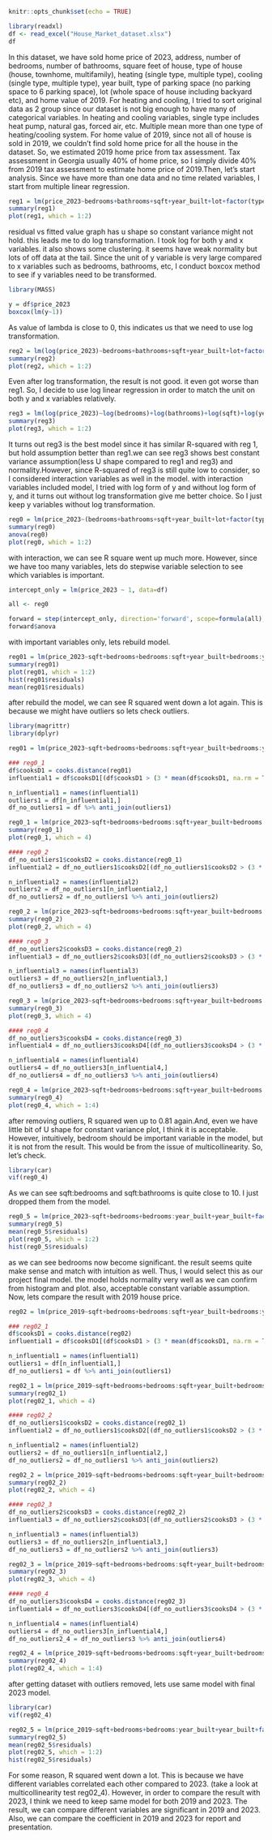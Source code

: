 ```{r setup, include=FALSE}
knitr::opts_chunk$set(echo = TRUE)
```

```{r}
library(readxl)
df <- read_excel("House_Market_dataset.xlsx")
df
```
In this dataset, we have sold home price of 2023, address, number of bedrooms, number of bathrooms, square feet of house, type of house (house, townhome, multifamily), heating (single type, multiple type), cooling (single type, multiple type), year built, type of parking space (no parking space to 6 parking space), lot (whole space of house including backyard etc), and home value of 2019. For heating and cooling, I tried to sort original data as 2 group since our dataset is not big enough to have many of categorical variables. In heating and cooling variables, single type includes heat pump, natural gas, forced air, etc. Multiple mean more than one type of heating/cooling system. For home value of 2019, since not all of house is sold in 2019, we couldn't find sold home price for all the house in the dataset. So, we estimated 2019 home price from tax assessment. Tax assessment in Georgia usually 40% of home price, so I simply divide 40% from 2019 tax assessment to estimate home price of 2019.Then, let's start analysis. Since we have more than one data and no time related variables, I start from multiple linear regression.

```{r}
reg1 = lm(price_2023~bedrooms+bathrooms+sqft+year_built+lot+factor(type)+factor(heating)+factor(cooling)+factor(parking), data=df)
summary(reg1)
plot(reg1, which = 1:2)
```
residual vs fitted value graph has u shape so constant variance might not hold. this leads me to do log transformation. I took log for both y and x variables. it also shows some clustering. it seems have weak normality but lots of off data at the tail. Since the unit of y variable is very large compared to x variables such as bedrooms, bathrooms, etc, I conduct boxcox method to see if y variables need to be transformed.

```{r}
library(MASS)

y = df$price_2023
boxcox(lm(y~1))
```
As value of lambda is close to 0, this indicates us that we need to use log transformation. 

```{r}
reg2 = lm(log(price_2023)~bedrooms+bathrooms+sqft+year_built+lot+factor(type)+factor(heating)+factor(cooling)+factor(parking), data=df)
summary(reg2)
plot(reg2, which = 1:2)
```
Even after log transformation, the result is not good. it even got worse than reg1. So, I decide to use log linear regression in order to match the unit on both y and x variables relatively.

```{r}
reg3 = lm(log(price_2023)~log(bedrooms)+log(bathrooms)+log(sqft)+log(year_built)+log(lot)+factor(type)+factor(heating)+factor(cooling)+factor(parking), data=df)
summary(reg3)
plot(reg3, which = 1:2)
```
It turns out reg3 is the best model since it has similar R-squared with reg 1, but hold assumption better than reg1.we can see reg3 shows best constant variance assumption(less U shape compared to reg1 and reg3) and normality.However, since R-squared of reg3 is still quite low to consider, so I considered interaction variables as well in the model. with interaction variables included model, I tried with log form of y and without log form of y, and it turns out without log transformation give me better choice. So I just keep y variables without log transformation.

```{r}
reg0 = lm(price_2023~(bedrooms+bathrooms+sqft+year_built+lot+factor(type)+factor(heating)+factor(cooling)+factor(parking))^2, data=df)
summary(reg0)
anova(reg0)
plot(reg0, which = 1:2)
```
with interaction, we can see R square went up much more. However, since we have too many variables, lets do stepwise variable selection to see which variables is important.

```{r}
intercept_only = lm(price_2023 ~ 1, data=df)

all <- reg0

forward = step(intercept_only, direction='forward', scope=formula(all), trace=0)
forward$anova
```
with important variables only, lets rebuild model.

```{r}
reg01 = lm(price_2023~sqft+bedrooms+bedrooms:sqft+year_built+bedrooms:year_built+factor(type)+year_built:factor(type)+bathrooms+bathrooms:sqft, data=df)
summary(reg01)
plot(reg01, which = 1:2)
hist(reg01$residuals)
mean(reg01$residuals)
```
after rebuild the model, we can see R squared went down a lot again. This is because we might have outliers so lets check outliers.

```{r}
library(magrittr)
library(dplyr)

reg01 = lm(price_2023~sqft+bedrooms+bedrooms:sqft+year_built+bedrooms:year_built+factor(type)+year_built:factor(type)+bathrooms+ bathrooms:sqft, data=df)

### reg0_1
df$cooksD1 = cooks.distance(reg01)
influential1 = df$cooksD1[(df$cooksD1 > (3 * mean(df$cooksD1, na.rm = TRUE)))]

n_influential1 = names(influential1)
outliers1 = df[n_influential1,]
df_no_outliers1 = df %>% anti_join(outliers1)

reg0_1 = lm(price_2023~sqft+bedrooms+bedrooms:sqft+year_built+bedrooms:year_built+factor(type)+year_built:factor(type)+bathrooms+ bathrooms:sqft,data=df_no_outliers1)
summary(reg0_1)
plot(reg0_1, which = 4)

#### reg0_2
df_no_outliers1$cooksD2 = cooks.distance(reg0_1)
influential2 = df_no_outliers1$cooksD2[(df_no_outliers1$cooksD2 > (3 * mean(df_no_outliers1$cooksD2, na.rm = TRUE)))]

n_influential2 = names(influential2)
outliers2 = df_no_outliers1[n_influential2,]
df_no_outliers2 = df_no_outliers1 %>% anti_join(outliers2)

reg0_2 = lm(price_2023~sqft+bedrooms+bedrooms:sqft+year_built+bedrooms:year_built+factor(type)+year_built:factor(type)+bathrooms+ bathrooms:sqft,data=df_no_outliers2)
summary(reg0_2)
plot(reg0_2, which = 4)

#### reg0_3
df_no_outliers2$cooksD3 = cooks.distance(reg0_2)
influential3 = df_no_outliers2$cooksD3[(df_no_outliers2$cooksD3 > (3 * mean(df_no_outliers2$cooksD3, na.rm = TRUE)))]

n_influential3 = names(influential3)
outliers3 = df_no_outliers2[n_influential3,]
df_no_outliers3 = df_no_outliers2 %>% anti_join(outliers3)

reg0_3 = lm(price_2023~sqft+bedrooms+bedrooms:sqft+year_built+bedrooms:year_built+factor(type)+year_built:factor(type)+bathrooms+ bathrooms:sqft,data=df_no_outliers3)
summary(reg0_3)
plot(reg0_3, which = 4)

#### reg0_4
df_no_outliers3$cooksD4 = cooks.distance(reg0_3)
influential4 = df_no_outliers3$cooksD4[(df_no_outliers3$cooksD4 > (3 * mean(df_no_outliers3$cooksD4, na.rm = TRUE)))]

n_influential4 = names(influential4)
outliers4 = df_no_outliers3[n_influential4,]
df_no_outliers4 = df_no_outliers3 %>% anti_join(outliers4)

reg0_4 = lm(price_2023~sqft+bedrooms+bedrooms:sqft+year_built+bedrooms:year_built+factor(type)+year_built:factor(type)+bathrooms+ bathrooms:sqft,data=df_no_outliers4)
summary(reg0_4)
plot(reg0_4, which = 1:4)
```
after removing outliers, R squared wen up to 0.81 again.And, even we have little bit of U shape for constant variance plot, I think it is acceptable. However, intuitively, bedroom should be important variable in the model, but it is not from the result. This would be from the issue of multicollinearity. So, let's check.

```{r}
library(car)
vif(reg0_4)
```
As we can see sqft:bedrooms and sqft:bathrooms is quite close to 10. I just dropped them from the model.

```{r}
reg0_5 = lm(price_2023~sqft+bedrooms+bedrooms:year_built+year_built+factor(type)+year_built:factor(type)+bathrooms,data=df_no_outliers4)
summary(reg0_5)
mean(reg0_5$residuals)
plot(reg0_5, which = 1:2)
hist(reg0_5$residuals)
```
as we can see bedrooms now become significant. the result seems quite make sense and match with intuition as well. Thus, I would select this as our project final model. the model holds normality very well as we can confirm from histogram and plot. also, acceptable constant variable assumption. Now, lets compare the result with 2019 house price.

```{r}
reg02 = lm(price_2019~sqft+bedrooms+bedrooms:sqft+year_built+bedrooms:year_built+factor(type)+year_built:factor(type)+bathrooms+ bathrooms:sqft, data=df)

### reg02_1
df$cooksD1 = cooks.distance(reg02)
influential1 = df$cooksD1[(df$cooksD1 > (3 * mean(df$cooksD1, na.rm = TRUE)))]

n_influential1 = names(influential1)
outliers1 = df[n_influential1,]
df_no_outliers1 = df %>% anti_join(outliers1)

reg02_1 = lm(price_2019~sqft+bedrooms+bedrooms:sqft+year_built+bedrooms:year_built+factor(type)+year_built:factor(type)+bathrooms+ bathrooms:sqft,data=df_no_outliers1)
summary(reg02_1)
plot(reg02_1, which = 4)

#### reg02_2
df_no_outliers1$cooksD2 = cooks.distance(reg02_1)
influential2 = df_no_outliers1$cooksD2[(df_no_outliers1$cooksD2 > (3 * mean(df_no_outliers1$cooksD2, na.rm = TRUE)))]

n_influential2 = names(influential2)
outliers2 = df_no_outliers1[n_influential2,]
df_no_outliers2 = df_no_outliers1 %>% anti_join(outliers2)

reg02_2 = lm(price_2019~sqft+bedrooms+bedrooms:sqft+year_built+bedrooms:year_built+factor(type)+year_built:factor(type)+bathrooms+ bathrooms:sqft,data=df_no_outliers2)
summary(reg02_2)
plot(reg02_2, which = 4)

#### reg02_3
df_no_outliers2$cooksD3 = cooks.distance(reg02_2)
influential3 = df_no_outliers2$cooksD3[(df_no_outliers2$cooksD3 > (3 * mean(df_no_outliers2$cooksD3, na.rm = TRUE)))]

n_influential3 = names(influential3)
outliers3 = df_no_outliers2[n_influential3,]
df_no_outliers3 = df_no_outliers2 %>% anti_join(outliers3)

reg02_3 = lm(price_2019~sqft+bedrooms+bedrooms:sqft+year_built+bedrooms:year_built+factor(type)+year_built:factor(type)+bathrooms+ bathrooms:sqft,data=df_no_outliers3)
summary(reg02_3)
plot(reg02_3, which = 4)

#### reg0_4
df_no_outliers3$cooksD4 = cooks.distance(reg02_3)
influential4 = df_no_outliers3$cooksD4[(df_no_outliers3$cooksD4 > (3 * mean(df_no_outliers3$cooksD4, na.rm = TRUE)))]

n_influential4 = names(influential4)
outliers4 = df_no_outliers3[n_influential4,]
df_no_outliers2_4 = df_no_outliers3 %>% anti_join(outliers4)

reg02_4 = lm(price_2019~sqft+bedrooms+bedrooms:sqft+year_built+bedrooms:year_built+factor(type)+year_built:factor(type)+bathrooms+ bathrooms:sqft,data=df_no_outliers2_4)
summary(reg02_4)
plot(reg02_4, which = 1:4)
```
after getting dataset with outliers removed, lets use same model with final 2023 model.

```{r}
library(car)
vif(reg02_4)
```

```{r}
reg02_5 = lm(price_2019~sqft+bedrooms+bedrooms:year_built+year_built+factor(type)+year_built:factor(type)+bathrooms,data=df_no_outliers2_4)
summary(reg02_5)
mean(reg02_5$residuals)
plot(reg02_5, which = 1:2)
hist(reg02_5$residuals)
```
For some reason, R squared went down a lot. This is because we have different variables correlated each other compared to 2023. (take a look at multicollinearity test reg02_4). However, in order to compare the result with 2023, I think we need to keep same model for both 2019 and 2023. The result, we can compare different variables are significant in 2019 and 2023. Also, we can compare the coefficient in 2019 and 2023 for report and presentation.




